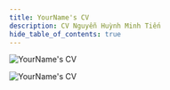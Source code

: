 ```yaml
---
title: YourName's CV
description: CV Nguyễn Huỳnh Minh Tiến
hide_table_of_contents: true
---
```


<!-- [![PDF](https://img.shields.io/badge/PDF-Download-green.svg)](/files/CV-Nguyen-Huynh-Minh-Tien_0388963345.pdf) -->

![YourName's CV](/img/cv/1.png)

![YourName's CV](/img/cv/2.png)